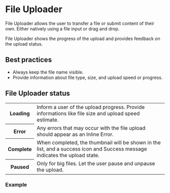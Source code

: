 
# File Uploader

File Uploader allows the user to transfer a file or submit content of their own. Either natively using a file input or drag and drop.

File Uploader shows the progress of the upload and provides feedback on the upload status.

## Best practices

- Always keep the file name visible.
- Provide information about file type, size, and upload speed or progress.

## File Uploader status

<table>
  <tbody>
    <tr>
      <th width={160}>Loading</th>
      <td>Inform a user of the upload progress. Provide informations like file size and upload speed estimate.</td>
    </tr>
    <tr>
      <th>Error</th>
      <td>Any errors that may occur with the file upload should appear as an Inline Error.</td>
    </tr>
    <tr>
      <th>Complete</th>
      <td>
        When completed, the thumbnail will be shown in the list, and a success icon and Success message indicates the
        upload state.
      </td>
    </tr>
    <tr>
      <th>Paused</th>
      <td>Only for big files. Let the user pause and unpause the upload.</td>
    </tr>
  </tbody>
</table>

### Example

<Demo src='pages/components/file-uploader/FileUploader' />
